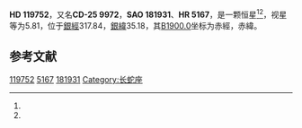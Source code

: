 {{Starbox begin
| name = HD 119752
}}
{{Starbox observe
| epoch = [[J2000.0|J2000.0]]
| constell = {{星座名待查}}<ref name=SIMBAD>{{cite web
 | url=http://simbad.u-strasbg.fr/simbad/sim-id?Ident=HR+5167
 | title =Pulsating variable Star
 | publisher=Centre de Données astronomiques de Strasbourg
 | work=SIMBAD
 | accessdate=2012-07-13}}</ref><ref name=DATA>{{cite web
 | url=http://vizier.u-strasbg.fr/viz-bin/VizieR-5?-out.add=.&-source=5050&-corr=PK=HR&-out.max=9999&HR=5167
 | title=VizieR Detailed Page
 | accessdate=2012-07-13
 | archive-date=2016-03-05
 | archive-url=https://web.archive.org/web/20160305084739/http://vizier.u-strasbg.fr/viz-bin/VizieR-5?-out.add=.&-source=5050&-corr=PK=HR&-out.max=9999&HR=5167
 | dead-url=no
 }}</ref>
| 星官 = 
| ra = {{RA|13|45|36.9}}<ref name=SIMBAD /><ref name=DATA />
| dec = {{DEC|-26|6|58}}<ref name=SIMBAD /><ref name=DATA />
| appmag_v = 5.81<ref name=SIMBAD /><ref name=DATA />
}}
{{Starbox character
| class = A1Vn<ref name=SIMBAD /><ref name=DATA />
| b-v = 0.02<ref name=SIMBAD /><ref name=DATA />
| u-b = <ref name=SIMBAD /><ref name=DATA />
| r-i = <ref name=SIMBAD /><ref name=DATA />
| variable = 
}}
{{Starbox astrometry
| radial_v = 
| prop_mo_ra = -10
| parallax = 
| p_error = 
}}
{{Starbox catalog
| names =CD-25 9972，[[SAO星表|SAO]] 181931，[[HD星表|HD]] 119752，[[HR星表|HR]] 5167}}
{{Starbox reference |Simbad=HR+5167}}
{{Starbox end}}

'''HD 119752'''，又名'''CD-25 9972'''，'''SAO 181931'''、'''HR 5167'''，是一颗恒星<ref name=SIMBAD /><ref name=DATA />，视星等为5.81，位于[[銀道座標系|銀經]]317.84，[[銀道座標系|銀緯]]35.18，其[[B1900.0|B1900.0]]坐标为赤經{{RA|13|40|1.9}}，赤緯{{DEC|-25|35.18|51}}。

== 参考文献 ==
{{reflist}}

{{star-stub}}

[[Category:HD和HDE天體|119752]]
[[Category:HR天體|5167]]
[[Category:SAO天體|181931]]
[[Category:长蛇座|Category:长蛇座]]